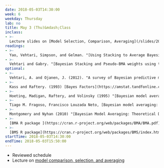 ```yaml
---
date: 2018-05-03T14:30:00
week: 6
weekday: Thursday
lab: no
title: May 3 (Thu)&mdash;Class
inclass:
- >-
  Lecture slides on [Model Selection, Comparison, Averaging](/slides/2018-05-03-lecture.pdf)
readings:
- >-
  Yao, Vehtari, Simpson, and Gelman. "[Using Stacking to Average Bayesian Predictive Distributions](https://dx.doi.org/10.1214/17-BA1091)." *Bayesian Analysis.* 2018.
- >-
  Vehtari and Gabry. "[Bayesian Stacking and Pseudo-BMA weights using the loo package](https://cran.r-project.org/web/packages/loo/vignettes/loo2-weights.html)"
optional:
- >-
  Vehtari, A. and Ojanen, J. (2012). "A survey of Bayesian predictive methods for model assessment, selection and comparison." *Statistics Survey*.
- >-
  Kass and Raftery. (1993) [Bayes Factors](https://amstat.tandfonline.com/doi/abs/10.1080/01621459.1995.10476572). *Journal of the American Statistical Association*
- >-
  Hoeting, Madigan, Raftery, and Volinsky (1995) "[Bayesian model averaging: a tutorial](https://projecteuclid.org/euclid.ss/1009212519)." *Statistical Science*
- >-
  Tiago M. Fragoso, Francisco Louzada Neto, [Bayesian model averaging: A systematic review and conceptual classification](https://arxiv.org/pdf/1509.08864.pdf)
- >-
  Montgomery and Nyhan (2010) "[Bayesian Model Averaging: Theoretical Developments and Practical Applications](http://www.jstor.org/stable/25792007)" *Political Analysis*
- >-
  [BMA R package ](https://cran.r-project.org/web/packages/BMA/BMA.pdf)
- >-
  [BMS R package](https://cran.r-project.org/web/packages/BMS/index.html)  
startTime: 2018-05-03T14:30:00
endTime: 2018-05-03T15:50:00
---
```


-   Reviewed schedule
-   Lecture on [model comparison, selection, and averaging](/slides/2018-05-03.pdf)
